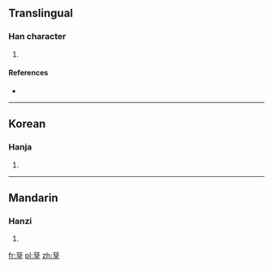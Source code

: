 {{also|孳}}
==Translingual==

===Han character===
{{Han char|rn=39|rad=子|as=11|sn=14|four=|canj=卜戈弓木 (YIND)}}

# {{defn|Han|sort=子11}}

====References====
* {{Han ref|kx=0280.211|hdz=21017.090|uh=5B76|ud=23414}}

----

==Korean==

===Hanja===
{{ko-hanja|hangeul=자|rv=ja|mr=cha|y=ca}}

# {{defn|lang=ko|sort=子11}}

----

==Mandarin==

===Hanzi===
{{cmn-hanzi|pin=[[zī]] ([[zi1]])|wg=tzu<sup>1</sup>}}

# {{defn|lang=cmn|sort=子11}}

[[fr:孶]]
[[pl:孶]]
[[zh:孶]]